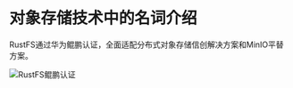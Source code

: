 # 对象存储技术中的名词介绍

RustFS通过华为鲲鹏认证，全面适配分布式对象存储信创解决方案和MinIO平替方案。

![RustFS鲲鹏认证](/images/blog/kunpeng.jpg "RustFS鲲鹏认证")